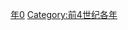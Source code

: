 {{Catnav|頁面分類|历史|歷史時代|年|前4世纪各年}}

{{catmore}}
{{Commons category|400 BC}}

[[Category:前400年代|年0]]
[[Category:前4世纪各年|Category:前4世纪各年]]
